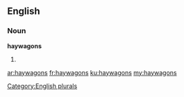 ==English==

===Noun===
'''haywagons'''

# {{plural of|haywagon}}

[[Category:English plurals]]

[[ar:haywagons]]
[[fr:haywagons]]
[[ku:haywagons]]
[[my:haywagons]]